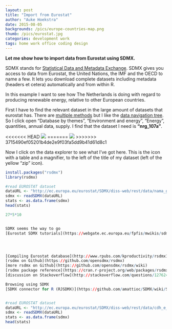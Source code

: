 ```yaml
---
layout: post
title: "Import from Eurostat"
author: "Auke Hoekstra"
date: 2015-08-05
backgrounds: /pics/europe-countries-map.png
thumb: /pics/eurostat.jpg
categories: development work
tags: home work office coding design
---
```


**Let me show how to import data from Eurostat using SDMX.**

SDMX stands for [Statistical Data and Metadata Exchange](https://en.wikipedia.org/wiki/SDMX). SDMX gives you access to data from Eurostat, the United Nations, the IMF and the OECD to name a few. It lets you download complete datasets including metadata (headers et cetera) automatically and from within R.

In this example I want to see how The Netherlands is doing with regard to producing renewable energy, relative to other European countries.

First I have to find the relevant dataset in the large amount of datasets that eurostat has. There are [multiple methods](http://ec.europa.eu/eurostat/web/sdmx-web-services/a-few-useful-points) but I like the [data navigation tree](http://ec.europa.eu/eurostat/data/database). So I click open "Database by themes", "Environment and energy", "Energy", quantities, annual data, supply. I find that the dataset I need is **"nrg_107a"**.

<<<<<<< HEAD
![](/pics/eurostat-data-navigation-tree.png)
=======
![](pics/eurostat-data-navigation-tree.png)
>>>>>>> 3715490ef05201b4de2e9f03fa5dd9b41d61d8c1

Now I click on the data explorer to see what I've got here. This is the icon with a table and a magnifier, to the left of the title of my dataset (left of the yellow "zip" icon).


```r



install.packages("rsdmx")
library(rsdmx)

#read EUROSTAT dataset
dataURL <- "http://ec.europa.eu/eurostat/SDMX/diss-web/rest/data/nama_gdp_c"
sdmx <- readSDMX(dataURL)
stats <- as.data.frame(sdmx)
head(stats)

27*5*10


SDMX seems the way to go
[Eurostat SDMX tutorials](https://webgate.ec.europa.eu/fpfis/mwikis/sdmx/index.php/Main_Page)




[Compiling Eurostat database](http://www.rpubs.com/kproductivity/rsdmx1)
[rsdmx on Github](https://github.com/opensdmx/rsdmx)
[more rsdmx on Github](https://github.com/opensdmx/rsdmx/wiki)
[rsdmx package reference](https://cran.r-project.org/web/packages/rsdmx/rsdmx.pdf)
[discussion on Stackoverflow](http://stackoverflow.com/questions/12762431/is-this-the-solution-to-get-data-from-eurostat-into-r)

Browsing using SDMX
[SDMX connector for R (RJSDMX)](https://github.com/amattioc/SDMX/wiki/SDMX-Connector-for-R-%28RJSDMX%29)


#read EUROSTAT dataset
dataURL <- "http://ec.europa.eu/eurostat/SDMX/diss-web/rest/data/cdh_e_fos/"
sdmx <- readSDMX(dataURL)
stats <- as.data.frame(sdmx)
head(stats)



```

